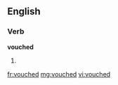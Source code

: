 ==English==

===Verb===
'''vouched'''

# {{past of|[[vouch]]}}

[[fr:vouched]]
[[mg:vouched]]
[[vi:vouched]]
